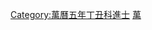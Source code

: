 {{Navbox
|name = 萬曆五年丁丑科殿試金榜
|title = 萬曆五年（[[1577年]]）丁丑科殿試金榜
|titlestyle = background-color:#FFD700;
|image =
|style = width:100%;text-align:center; 
|groupstyle = text-align:center; background-color:#FFD700;
|liststyle = text-align:center;
|state = {{{state<includeonly>|collapsed</includeonly>}}}
|group1 = 第一甲<br>賜進士及第<br>共3名
|list1 = '''[[沈懋學]]''' - '''[[張嗣修]]''' - '''[[曾朝節]]'''

|group2 = 第二甲<br>賜進士出身<br>共57名
|list2 = [[宋希堯]] - [[陸可教]] - [[馮夢禎]] - [[劉庭芥]] - [[楊起元 (博羅)|楊起元]] - [[沈大忠]] - [[楊德政]] - [[張文奇 (明朝)|张文奇]] - [[盛世承]] - [[張問仁 (萬曆進士)|張問仁]]<br>[[鄭一麟]] - [[蘇濬|蘇　濬]] - [[黃學顏]] - [[尤光被]] - [[李元齡]] - [[趙健|趙　健]] - [[王再聘]] - [[許國瓚]] - [[楊際會]] - [[于達眞|-{于}-達眞]]<br>[[唐守欽]] - [[馮琦 (明朝)|馮　琦]] - [[沈九疇]] - [[王明時]] - [[孫成泰]] - [[王豫 (萬曆進士)|王　豫]] - [[郭師古]] - [[周汝登]] - [[劉九澤]] - [[章潤 (萬曆進士)|章　潤]]<br>[[房守士]] - [[李楠 (萬曆丁丑進士)|李　楠]] - [[蔡斗移]] - [[沈季文]] - [[莊履豐]] - [[韓取善]] - [[王谦 (万历进士)|王　謙]] - [[呂興周 (明朝)|呂興周]] - [[董樾|董　樾]] - [[諸大圭]]<br>[[李守約]] - [[鄭有年]] - [[周汝礪]] - [[鄭璧|鄭　璧]] - [[閻邦|閻　邦]] - [[郭元柱]] - [[張斗 (萬曆丁丑進士)|張　斗]] - [[張鼎思]] - [[高尚忠]] - [[甘雨|甘　雨]]<br>[[劉際可]] - [[吳子韶]] - [[王之麟 (明朝进士)|王之麟]] - [[胡泰 (萬曆進士)|胡　泰]] - [[馬象乾|馬象-{乾}-]] - [[金炅|金　炅]] - [[伍惟忠]]<span style="color: #F7F7F7;"> - －－－ - －－－ - －－－</span>

|group3 = 第三甲<br>賜同進士出身<br>共241名
|list3 = [[朱維京]] - [[馮景隆]] - [[黃正色 (萬曆進士)|黃正色]] - [[任可容]] - [[王繼光]] - [[張文熙 (萬曆丁丑進士)|張文熙]] - [[刘霖 (万历进士)|劉　霖]] - [[賈三策 (亳州)|賈三策]] - [[陈瑫|陳　瑫]] - [[袁有鳳]]<br>[[王約 (萬曆進士)|王　約]] - [[劉世埏]] - [[陳性學]] - [[趙楷 (萬曆進士)|趙　楷]] - [[姚岳祥]] - [[徐桂 (萬曆進士)|徐　桂]] - [[韓應庚]] - [[俞霑|俞　霑]] - [[魏允貞]] - [[顧紹芳]]<br>[[鄭之民]] - [[王鍵 (萬曆進士)|王　鍵]] - [[姚元禎]] - [[黃嘉善]] - [[余繼登]] - [[蔣時馨]] - [[楊植|楊　植]] - [[敖文禎]] - [[楊文舉]] - [[何洛書]]<br>[[劉士瑗]] - [[李日文]] - [[張新 (萬曆進士)|張　新]] - [[李文郁 (萬曆丁丑進士)|李文郁]] - [[胡士鰲]] - [[史繼宸|史繼辰]] - [[李國士 (萬曆進士)|李國士]] - [[朱來遠]] - [[張一德]] - [[朱廷益]]<br>[[黃文炳 (萬曆進士)|黃文炳]] - [[王命爵]] - [[蘇酂|蘇　酂]] - [[朱應轂]] - [[徐震 (萬曆進士)|徐　震]] - [[李弘道]] - [[趙崇善]] - [[吳夢熊]] - [[陸承憲]] - [[張棟 (萬曆進士)|張　棟]]<br>[[李琯 (明朝)|李　琯]] - [[呂乾健]] - [[吳達可]] - [[周盤|周　盤]] - [[伍可受]] - [[馬化龍 (明朝)|馬化龍]] - [[黃承讚]] - [[祁鯤|祁　鯤]] - [[南兆|南　兆]] - [[張養志]]<br>[[史朝錄]] - [[林休徵]] - [[劉一相]] - [[汪言臣]] - [[凌登瀛]] - [[徐上達]] - [[張守朴]] - [[曹一鵬]] - [[李一陽 (萬曆進士)|李一陽]] - [[徐申 (萬曆進士)|徐　申]]<br>[[何存斆]] - [[陳燁 (萬曆進士)|陳　燁]] - [[邢孔陽]] - [[方端|方　端]] - [[張子忠]] - [[王世揚]] - [[張養蒙]] - [[喬學詩|饒學詩]] - [[鄧鍊|鄧　鍊]] - [[陳應熙]]<br>[[丁此呂]] - [[楊鳴鳳]] - [[白一言]] - [[詹事講]] - [[賀逢舜]] - [[孫瀾|孫　瀾]] - [[潘元和]] - [[謝志伊]] - [[吳安國]] - [[張文耀]]<br>[[曹鈇|曹　{{僻字|鈇|金字旁夫}}]] - [[劉敏寬]] - [[李觀光]] - [[管應鳳]] - [[宋附|宋　附]] - [[徐三畏]] - [[張國璽]] - [[李際春 (萬曆丁丑進士)|李際春]] - [[孫世禎]] - [[張志 (萬曆進士)|張　志]]<br>[[白希繡]] - [[葉承遇]] - [[秦可貞]] - [[謝應典]] - [[程達|程　達]] - [[董子行]] - [[支應瑞]] - [[杨东野]] - [[朱南英]] - [[屠隆|屠　隆]]<br>[[范儁|范　儁]] - [[傅光宅]] - [[王學曾 (萬曆進士)|黃學曾]] - [[王國 (萬曆進士)|王　國]] - [[顧雲程]] - [[霍鵬|霍　鵬]] - [[李應祥]] - [[屠叔方]] - [[王亮 (明朝)|王　亮]] - [[朱維藩]]<br>[[張世科]] - [[陳禹謨]] - [[孫瑋|孫　瑋]] - [[楊有仁]] - [[李驥千]] - [[李洙|李　洙]] - [[陳泰來 (明朝)|陳泰來]] - [[丘度|丘　度]] - [[鄒元標]] - [[沈存仁]]<br>[[沈自邠]] - [[胡載道]] - [[吳世賓]] - [[陳一洙]] - [[侯應徵]] - [[陳三策]] - [[盧洪春]] - [[王元 (萬曆進士)|王　元]] - [[李杜 (萬曆丁丑進士)|李　杜]] - [[陳璨 (萬曆進士)|陳　璨]]<br>[[李先著]] - [[何懋官]] - [[盧學禮]] - [[馬朝陽]] - [[楊起元 (臨汾)|楊起元2]] - [[李應選]] - [[浦卿|浦　卿]] - [[李贄 (萬曆進士)|李　贄]] - [[馮生虞]] - [[沈夢斗]]<br>[[金節 (萬曆進士)|金　節]] - [[張堯臣 (萬曆進士)|張堯臣]] - [[賈希夷]] - [[傅國珍]] - [[陳璧 (明)|陳　璧]] - [[徐三重]] - [[王之猷]] - [[劉綺 (明朝)|劉　綺]] - [[曹煒|曹　煒]] - [[馬崇謙]]<br>[[張夢鯉 (萬曆進士)|張夢鯉]] - [[高桂 (萬曆進士)|高　桂]] - [[郭顯忠]] - [[張希皐 (萬曆丁丑進士)|張希皐]] - [[沈孚聞]] - [[郝潔|郝　潔]] - [[曾乾亨]] - [[鍾宇淳]] - [[王士性]] - [[和震|和　震]]<br>[[趙一鵬]] - [[沈瑞臨]] - [[蔡萬里]] - [[魏濬 (萬曆丁丑進士)|魏　濬]] - [[吳之鵬]] - [[楊芳 (重慶)|楊　芳]] - [[宋國相]] - [[羅用敬]] - [[王九儀]] - [[陳邦科]]<br>[[吳堯弼]] - [[黃曰謹]] - [[金枝 (明朝)|金　枝]] - [[田如京]] - [[趙邦秩]] - [[傅霈|傅　霈]] - [[馬玉麟]] - [[何文極]] - [[林國材]] - [[陳良棟]]<br>[[陳揚善]] - [[陳遇文]] - [[簡繼芳]] - [[譚耀|譚　耀]] - [[邓鹤|鄧　鶴]] - [[盧逵|盧　逵]] - [[黃鍾 (萬曆進士)|黃　鍾]] - [[向僎|向　僎]] - [[黃袞 (萬曆丁丑進士)|黃　袞]] - [[徐聯芳]]<br>[[程奎|程　奎]] - [[陳與相]] - [[苗朝陽]] - [[李載陽]] - [[趙夢日]] - [[連格|連　格]] - [[李植 (明朝)|李　植]] - [[陳登雲 (明朝)|陳登雲]] - [[張維新]] - [[陸玠|陸　玠]]<br>[[方萬山]] - [[陳簡|陳　簡]] - [[田一麟]] - [[陳九疇 (萬曆進士)|陳九疇]] - [[葉祖堯]] - [[孫玄|孫　玄]] - [[陳九官]] - [[張一心]] - [[萬象春]] - [[吳道行 (萬曆丁丑進士)|吳道行]]<br>[[馬應圖]] - [[羊可立]] - [[劉懷恕]] - [[原一魁]] - [[荆州土]] - [[魯錦|魯　錦]] - [[杜和春]] - [[甘士价]] - [[沈時敍]] - [[曲遷喬]]<br>[[譚桂|譚　桂]] - [[費尚伊]] - [[甯化龍]] - [[吳文梓]] - [[張敬 (萬曆進士)|張　敬]] - [[黃卷 (萬曆丁丑進士)|黃　卷]] - [[江東之]] - [[程宗伊 (萬曆進士)|程宗伊]] - [[陳祹|陳　祹]] - [[郁文 (萬曆進士)|郁　文]]<br>[[易登瀛]]<span style="color: #FFFFFF;"> - －－－ - －－－ - －－－ - －－－ - －－－ - －－－ - －－－ - －－－ - －－－</span>
|belowstyle = text-align: center; background-color:#FFD700;
|below='''前一科：[[Template:萬曆二年甲戌科殿試金榜|萬曆二年甲戌科]]　'''·'''　後一科：[[Template:萬曆八年庚辰科殿試金榜|萬曆八年庚辰科]]'''<br>'''同科進士：[[Template:萬曆五年丁丑科武會試金榜|萬曆五年丁丑武科]]'''
}}[[Category:萬曆五年丁丑科進士]]
<noinclude>
[[Category:萬曆五年丁丑科進士| ]]
[[Category:明朝进士模板|萬]]
</noinclude>